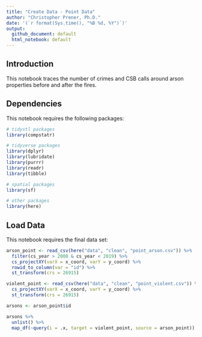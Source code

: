 ```yaml
---
title: "Create Data - Point Data"
author: "Christopher Prener, Ph.D."
date: '(`r format(Sys.time(), "%B %d, %Y")`)'
output: 
  github_document: default
  html_notebook: default 
---
```


## Introduction
This notebook traces the number of crimes and CSB calls around arson properties before and after the fires.

## Dependencies
This notebook requires the following packages:

```r
# tidystl packages
library(compstatr)

# tidyverse packages
library(dplyr)
library(lubridate)
library(purrr)
library(readr)
library(tibble)

# spatial packages
library(sf)

# other packages
library(here)
```

## Load Data
This notebook requires the final data set:

```r
arson_point <- read_csv(here("data", "clean", "point_arson.csv")) %>%
  filter(cs_year > 2008 & cs_year < 2019) %>%
  cs_projectXY(varX = x_coord, varY = y_coord) %>%
  rowid_to_column(var = "id") %>%
  st_transform(crs = 26915)

violent_point <- read_csv(here("data", "clean", "point_violent.csv")) %>%
  cs_projectXY(varX = x_coord, varY = y_coord) %>%
  st_transform(crs = 26915)
```


```r
arsons <- arson_point$id

arsons %>%
  unlist() %>%
  map_df(~query(i = .x, target = violent_point, source = arson_point)) -> violent_counts
```


